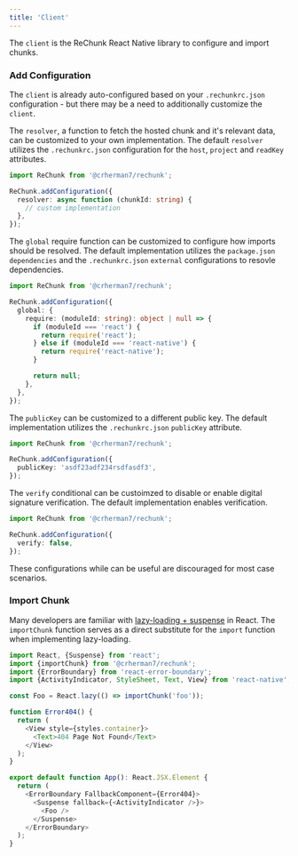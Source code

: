 ```yaml
---
title: 'Client'
---
```


The `client` is the ReChunk React Native library to configure and import chunks.

### Add Configuration

The `client` is already auto-configured based on your `.rechunkrc.json` configuration - but there may be a need to additionally customize the `client`.

The `resolver`, a function to fetch the hosted chunk and it's relevant data, can be customized to your own implementation. The default `resolver` utilizes the `.rechunkrc.json` configuration for the `host`, `project` and `readKey` attributes.

```ts
import ReChunk from '@crherman7/rechunk';

ReChunk.addConfiguration({
  resolver: async function (chunkId: string) {
    // custom implementation
  },
});
```

The `global` require function can be customized to configure how imports should be resolved. The default implementation utilizes the `package.json` `dependencies` and the `.rechunkrc.json` `external` configurations to resovle dependencies.

```ts
import ReChunk from '@crherman7/rechunk';

ReChunk.addConfiguration({
  global: {
    require: (moduleId: string): object | null => {
      if (moduleId === 'react') {
        return require('react');
      } else if (moduleId === 'react-native') {
        return require('react-native');
      }

      return null;
    },
  },
});
```

The `publicKey` can be customized to a different public key. The default implementation utilizes the `.rechunkrc.json` `publicKey` attribute.

```ts
import ReChunk from '@crherman7/rechunk';

ReChunk.addConfiguration({
  publicKey: 'asdf23adf234rsdfasdf3',
});
```

The `verify` conditional can be custoimzed to disable or enable digital signature verification. The default implementation enables verification.

```ts
import ReChunk from '@crherman7/rechunk';

ReChunk.addConfiguration({
  verify: false,
});
```

These configurations while can be useful are discouraged for most case scenarios.

### Import Chunk

Many developers are familiar with [lazy-loading + suspense](https://react.dev/reference/react/lazy#suspense-for-code-splitting) in React. The `importChunk` function serves as a direct substitute for the `import` function when implementing lazy-loading.

```ts
import React, {Suspense} from 'react';
import {importChunk} from '@crherman7/rechunk';
import {ErrorBoundary} from 'react-error-boundary';
import {ActivityIndicator, StyleSheet, Text, View} from 'react-native';

const Foo = React.lazy(() => importChunk('foo'));

function Error404() {
  return (
    <View style={styles.container}>
      <Text>404 Page Not Found</Text>
    </View>
  );
}

export default function App(): React.JSX.Element {
  return (
    <ErrorBoundary FallbackComponent={Error404}>
      <Suspense fallback={<ActivityIndicator />}>
        <Foo />
      </Suspense>
    </ErrorBoundary>
  );
}
```
